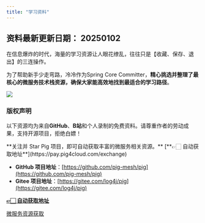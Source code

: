 ```yaml
---
title: "学习资料"
---
```


## 资料最新更新日期： 20250102

在信息爆炸的时代，海量的学习资源让人眼花缭乱，往往只是【收藏、保存、退出】的三连操作。

为了帮助新手少走弯路，冷冷作为Spring Core Committer，**精心挑选并整理了最核心的微服务技术栈资源，确保大家能高效地找到最适合的学习路径**。

![](https://cdn.nlark.com/yuque/0/2024/png/283679/1733977094903-fa1c8a38-ace3-43b0-bad9-f92dce97b191.png)

### 版权声明
以下资源均为来自**GitHub**、**B站**和个人录制的免费资料。请尊重作者的劳动成果，支持开源项目，拒绝白嫖！

<Warning>
**关注并 Star Pig 项目，即可自动获取丰富的微服务相关资源。** [**👉🏻 自动获取地址**](https://pay.pig4cloud.com/exchange)
</Warning>

- **GitHub 项目地址**：[https://github.com/pig-mesh/pig](https://github.com/pig-mesh/pig)
- **Gitee 项目地址**：[https://gitee.com/log4j/pig](https://gitee.com/log4j/pig)

[**👉🏻 自动获取地址**](https://pay.pig4cloud.com/exchange)

[微服务资源获取](https://pay.pig4cloud.com/exchange)

